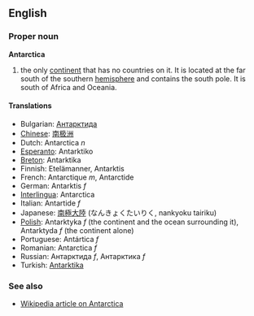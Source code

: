 ==English==

===Proper noun===
'''Antarctica'''

# the only [[continent]] that has no countries on it.  It is located at the far south of the southern [[hemisphere]] and contains the south pole.  It is south of Africa and Oceania.

====Translations====
*Bulgarian: [[Антарктида]]
*[[Chinese]]: [[南极洲]]
*Dutch: Antarctica ''n''
*[[Esperanto]]: Antarktiko
*[[Breton]]: Antarktika
*Finnish: Etelämanner, Antarktis
*French: Antarctique ''m'', Antarctide
*German: Antarktis ''f''
*[[Interlingua]]: Antarctica
*Italian: Antartide ''f''
*Japanese: [[南極大陸]] (なんきょくたいりく, nankyoku tairiku)
*[[Polish]]: Antarktyka ''f'' (the continent and the ocean surrounding it), Antarktyda ''f'' (the continent alone)
*Portuguese: Antártica ''f''
*Romanian: Antarctica ''f''
*Russian: Антарктида ''f'', Антарктика ''f''
*Turkish: [[Antarktika]]

===See also===
*[[en:Antarctica|Wikipedia article on Antarctica]]